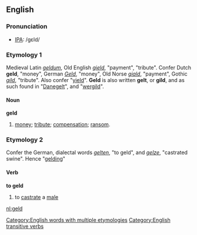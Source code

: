 ==English==
===Pronunciation===
*[[IPA]]: /gɛld/

===Etymology 1===
Medieval Latin ''[[geldum]]'', Old English ''[[gield]]'', "payment", "tribute". Confer Dutch '''geld''', "money", German ''[[Geld]]'', "money", Old Norse ''[[giald]]'', "payment", Gothic ''[[gild]]'', "tribute". Also confer "[[yield]]". '''Geld''' is also written '''gelt''', or '''gild''', and as such found in "[[Danegelt]]", and "[[wergild]]".

====Noun====
'''geld'''
#[[money]]; [[tribute]]; [[compensation]]; [[ransom]].

===Etymology 2===
Confer the German, dialectal words ''[[gelten]]'', "to geld", and ''[[gelze]]'', "castrated swine". Hence "[[gelding]]"

====Verb====
'''to geld'''
# to [[castrate]] a [[male]]

[[Category:English words with multiple etymologies]]
[[Category:English transitive verbs]]

[[nl:geld]]